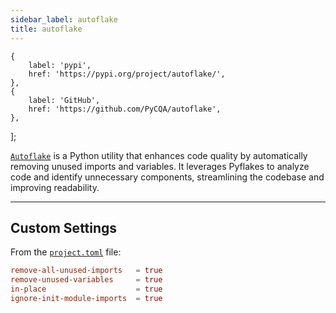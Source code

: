 ```yaml
---
sidebar_label: autoflake
title: autoflake
---
```



    {
        label: 'pypi',
        href: 'https://pypi.org/project/autoflake/',
    },
    {
        label: 'GitHub',
        href: 'https://github.com/PyCQA/autoflake',
    },
];

<ToolTags />

<ToolLinks links={links} />

[`Autoflake`](https://github.com/PyCQA/autoflake) is a Python utility that enhances code quality by automatically removing unused imports and variables. It leverages Pyflakes to analyze code and identify unnecessary components, streamlining the codebase and improving readability.

---

## Custom Settings

From the [`project.toml`](https://github.com/wyattowalsh/macaron/blob/main/%7B%7Bcookiecutter.project_slug%7D%7D/pyproject.toml) file:

```toml
remove-all-unused-imports   = true
remove-unused-variables     = true
in-place                    = true
ignore-init-module-imports  = true
```